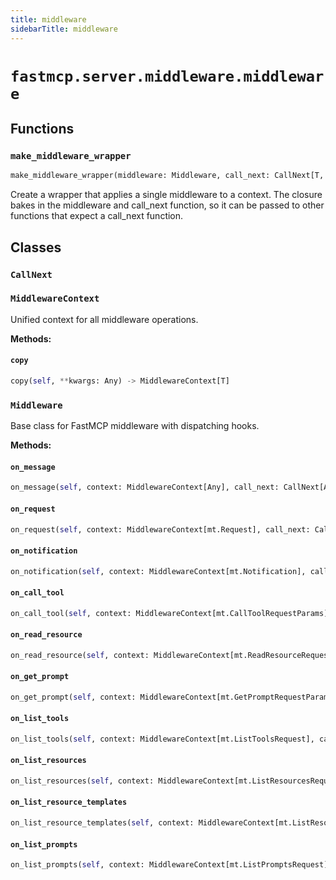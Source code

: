 ```yaml
---
title: middleware
sidebarTitle: middleware
---
```


# `fastmcp.server.middleware.middleware`

## Functions

### `make_middleware_wrapper` <sup><a href="https://github.com/saintx/fastmcp/blob/main/src/fastmcp/server/middleware/middleware.py#L66" target="_blank"><Icon icon="github" style="width: 14px; height: 14px;" /></a></sup>

```python
make_middleware_wrapper(middleware: Middleware, call_next: CallNext[T, R]) -> CallNext[T, R]
```


Create a wrapper that applies a single middleware to a context. The
closure bakes in the middleware and call_next function, so it can be
passed to other functions that expect a call_next function.


## Classes

### `CallNext` <sup><a href="https://github.com/saintx/fastmcp/blob/main/src/fastmcp/server/middleware/middleware.py#L42" target="_blank"><Icon icon="github" style="width: 14px; height: 14px;" /></a></sup>

### `MiddlewareContext` <sup><a href="https://github.com/saintx/fastmcp/blob/main/src/fastmcp/server/middleware/middleware.py#L47" target="_blank"><Icon icon="github" style="width: 14px; height: 14px;" /></a></sup>


Unified context for all middleware operations.


**Methods:**

#### `copy` <sup><a href="https://github.com/saintx/fastmcp/blob/main/src/fastmcp/server/middleware/middleware.py#L62" target="_blank"><Icon icon="github" style="width: 14px; height: 14px;" /></a></sup>

```python
copy(self, **kwargs: Any) -> MiddlewareContext[T]
```

### `Middleware` <sup><a href="https://github.com/saintx/fastmcp/blob/main/src/fastmcp/server/middleware/middleware.py#L79" target="_blank"><Icon icon="github" style="width: 14px; height: 14px;" /></a></sup>


Base class for FastMCP middleware with dispatching hooks.


**Methods:**

#### `on_message` <sup><a href="https://github.com/saintx/fastmcp/blob/main/src/fastmcp/server/middleware/middleware.py#L126" target="_blank"><Icon icon="github" style="width: 14px; height: 14px;" /></a></sup>

```python
on_message(self, context: MiddlewareContext[Any], call_next: CallNext[Any, Any]) -> Any
```

#### `on_request` <sup><a href="https://github.com/saintx/fastmcp/blob/main/src/fastmcp/server/middleware/middleware.py#L133" target="_blank"><Icon icon="github" style="width: 14px; height: 14px;" /></a></sup>

```python
on_request(self, context: MiddlewareContext[mt.Request], call_next: CallNext[mt.Request, Any]) -> Any
```

#### `on_notification` <sup><a href="https://github.com/saintx/fastmcp/blob/main/src/fastmcp/server/middleware/middleware.py#L140" target="_blank"><Icon icon="github" style="width: 14px; height: 14px;" /></a></sup>

```python
on_notification(self, context: MiddlewareContext[mt.Notification], call_next: CallNext[mt.Notification, Any]) -> Any
```

#### `on_call_tool` <sup><a href="https://github.com/saintx/fastmcp/blob/main/src/fastmcp/server/middleware/middleware.py#L147" target="_blank"><Icon icon="github" style="width: 14px; height: 14px;" /></a></sup>

```python
on_call_tool(self, context: MiddlewareContext[mt.CallToolRequestParams], call_next: CallNext[mt.CallToolRequestParams, ToolResult]) -> ToolResult
```

#### `on_read_resource` <sup><a href="https://github.com/saintx/fastmcp/blob/main/src/fastmcp/server/middleware/middleware.py#L154" target="_blank"><Icon icon="github" style="width: 14px; height: 14px;" /></a></sup>

```python
on_read_resource(self, context: MiddlewareContext[mt.ReadResourceRequestParams], call_next: CallNext[mt.ReadResourceRequestParams, mt.ReadResourceResult]) -> mt.ReadResourceResult
```

#### `on_get_prompt` <sup><a href="https://github.com/saintx/fastmcp/blob/main/src/fastmcp/server/middleware/middleware.py#L161" target="_blank"><Icon icon="github" style="width: 14px; height: 14px;" /></a></sup>

```python
on_get_prompt(self, context: MiddlewareContext[mt.GetPromptRequestParams], call_next: CallNext[mt.GetPromptRequestParams, mt.GetPromptResult]) -> mt.GetPromptResult
```

#### `on_list_tools` <sup><a href="https://github.com/saintx/fastmcp/blob/main/src/fastmcp/server/middleware/middleware.py#L168" target="_blank"><Icon icon="github" style="width: 14px; height: 14px;" /></a></sup>

```python
on_list_tools(self, context: MiddlewareContext[mt.ListToolsRequest], call_next: CallNext[mt.ListToolsRequest, list[Tool]]) -> list[Tool]
```

#### `on_list_resources` <sup><a href="https://github.com/saintx/fastmcp/blob/main/src/fastmcp/server/middleware/middleware.py#L175" target="_blank"><Icon icon="github" style="width: 14px; height: 14px;" /></a></sup>

```python
on_list_resources(self, context: MiddlewareContext[mt.ListResourcesRequest], call_next: CallNext[mt.ListResourcesRequest, list[Resource]]) -> list[Resource]
```

#### `on_list_resource_templates` <sup><a href="https://github.com/saintx/fastmcp/blob/main/src/fastmcp/server/middleware/middleware.py#L182" target="_blank"><Icon icon="github" style="width: 14px; height: 14px;" /></a></sup>

```python
on_list_resource_templates(self, context: MiddlewareContext[mt.ListResourceTemplatesRequest], call_next: CallNext[mt.ListResourceTemplatesRequest, list[ResourceTemplate]]) -> list[ResourceTemplate]
```

#### `on_list_prompts` <sup><a href="https://github.com/saintx/fastmcp/blob/main/src/fastmcp/server/middleware/middleware.py#L189" target="_blank"><Icon icon="github" style="width: 14px; height: 14px;" /></a></sup>

```python
on_list_prompts(self, context: MiddlewareContext[mt.ListPromptsRequest], call_next: CallNext[mt.ListPromptsRequest, list[Prompt]]) -> list[Prompt]
```
